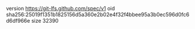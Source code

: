 version https://git-lfs.github.com/spec/v1
oid sha256:25019f1351b1825156d5a360e2b02e4f32f4bbee95a3b0ec596d0fc6d6df966e
size 32390
